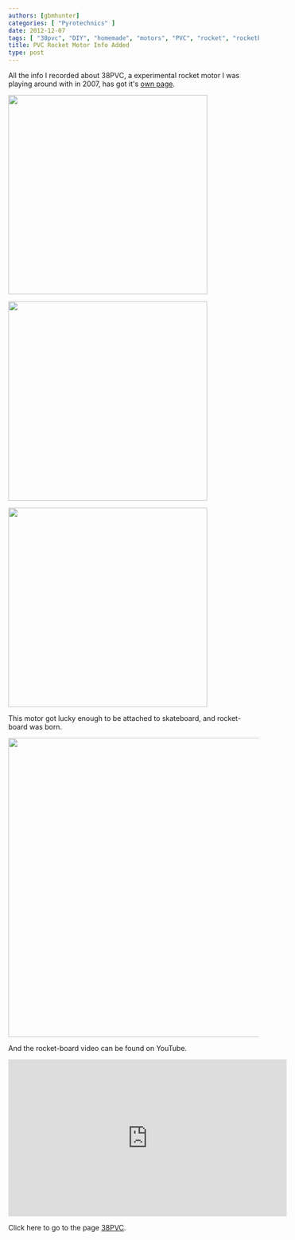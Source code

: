 ```yaml
---
authors: [gbmhunter]
categories: [ "Pyrotechnics" ] 
date: 2012-12-07
tags: [ "38pvc", "DIY", "homemade", "motors", "PVC", "rocket", "rocketboard", "skateboard" ]
title: PVC Rocket Motor Info Added
type: post
---
```



All the info I recorded about 38PVC, a experimental rocket motor I was playing around with in 2007, has got it's [own page](/pyrotechnics/rocketry/projects/38pvc).


<Image src={n_03_anchor_holes_and_disk} width="400px"></Image>


<Image src={n_15_knsu_propellant_in_mould} width="400px"></Image>


<Image src={n_27_end_of_rocket_with_ignitor} width="400px"></Image>

This motor got lucky enough to be attached to skateboard, and rocket-board was born.


<Image src={n_33_rocketboard_02} width="600px"></Image>

And the rocket-board video can be found on YouTube.

<iframe width="560" height="315" src="https://www.youtube.com/embed/SPJvFzGbNCA" frameborder="0" allow="accelerometer; autoplay; encrypted-media; gyroscope; picture-in-picture" allowfullscreen></iframe>

Click here to go to the page [38PVC](/pyrotechnics/rocketry/projects/38pvc).

